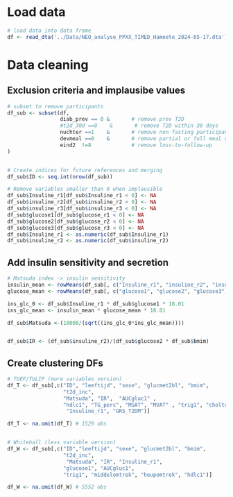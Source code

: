 

# Load data

```r

# load data into data frame
df <- read_dta('../Data/NEO_analyse_PPXX_TIMED_Hameete_2024-05-17.dta')

```

# Data cleaning

## Exclusion criteria and implausibe values
```r
# subset to remove participants
df_sub <- subset(df, 
                 diab_prev == 0 &       # remove prev T2D
                 #t2d_30d ==0    &       # remove T2D within 30 days
                 nuchter ==1    &       # remove non fasting participants
                 devmeal ==0    &       # remove partial or full meal deviations
                 eind2  !=8             # remove loss-to-follow-up  
)


# Create indices for future references and merging
df_sub$ID <- seq.int(nrow(df_sub))

# Remove variables smaller than 0 when implausible
df_sub$Insuline_r1[df_sub$Insuline_r1 < 0] <- NA
df_sub$insuline_r2[df_sub$insuline_r2 < 0] <- NA
df_sub$insuline_r3[df_sub$insuline_r3 < 0] <- NA
df_sub$glucose1[df_sub$glucose_r1 < 0] <- NA
df_sub$glucose2[df_sub$glucose_r2 < 0] <- NA
df_sub$glucose3[df_sub$glucose_r3 < 0] <- NA
df_sub$Insuline_r1 <- as.numeric(df_sub$Insuline_r1)
df_sub$insuline_r2 <- as.numeric(df_sub$insuline_r2)

```


## Add insulin sensitivity and secretion
```r
# Matsuda index -> insulin sensitivity
insulin_mean <- rowMeans(df_sub[, c("Insuline_r1", "insuline_r2", "insuline_r3")], na.rm=TRUE)     # mean insulin value for each participant
glucose_mean <- rowMeans(df_sub[, c("glucose1", "glucose2", "glucose3")], na.rm=TRUE)              # mean glucose value for each participant

ins_glc_0 <- df_sub$Insuline_r1 * df_sub$glucose1 * 18.01                                                # variables needed for Matsuda index                                 
ins_glc_mean <- insulin_mean * glucose_mean * 18.01

df_sub$Matsuda <-(10000/(sqrt((ins_glc_0*ins_glc_mean))))                                          # create Matsuda index  


df_sub$IR <- (df_sub$insuline_r2)/(df_sub$glucose2 * df_sub$bmim)                                  # insulin resistance


```


## Create clustering DFs
```r
# TUEF/TULIP (more variables version)
df_T <- df_sub[,c("ID", "leeftijd", "sexe", "glucmet2bl", "bmim",       
                  "t2d_inc",                                                       
                  "Matsuda", "IR",  "AUCgluc1" ,                                
                  "hdlc1", "TG_perc", "MSAT", "MVAT" , "trig1", "choltot1", "middelomtrek", "heupomtrek", 
                   "Insuline_r1", "GRS_T2DM")]                       

df_T <- na.omit(df_T) # 1529 obs


# Whitehall (less variable version)
df_W <- df_sub[,c("ID","leeftijd", "sexe", "glucmet2bl", "bmim",     
                  "t2d_inc",                                                    
                   "Matsuda", "IR", "Insuline_r1",                        
                  "glucose1", "AUCgluc1",                                       
                  "trig1", "middelomtrek", "heupomtrek", "hdlc1")]                

df_W <- na.omit(df_W) # 5552 obs

```





